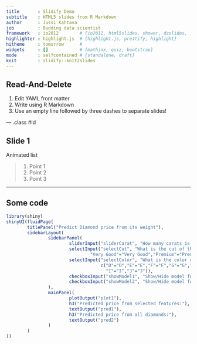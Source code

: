 ```yaml
---
title       : Slidify Demo      
subtitle    : HTML5 slides from R Markdown
author      : Jussi Kahtava
job         : Budding data scientist
framework   : io2012        # {io2012, html5slides, shower, dzslides, ...}
highlighter : highlight.js  # {highlight.js, prettify, highlight}
hitheme     : tomorrow      # 
widgets     : []            # {mathjax, quiz, bootstrap}
mode        : selfcontained # {standalone, draft}
knit        : slidify::knit2slides
---
```


## Read-And-Delete

1. Edit YAML front matter
2. Write using R Markdown
3. Use an empty line followed by three dashes to separate slides!

--- .class #id 

## Slide 1

Animated list

> 1. Point 1
> 2. Point 2
> 3. Point 3

---

## Some code

```r
library(shiny)
shinyUI(fluidPage(
        titlePanel("Predict Diamond price from its weight"),
        sidebarLayout(
                sidebarPanel(
                        sliderInput("sliderCarat", "How many carats is the diamond?", 0.2, 4.0, value = 0.8),
                        selectInput("selectCut", "What is the cut of the diamond?", c("Fair"="Fair","Good"="Good",
                                "Very Good"="Very Good","Premium"="Premium", "Ideal"="Ideal")),
                        selectInput("selectColor", "What is the color of the diamond?", 
                                    c("D"="D","E"="E","F"="F","G"="G","H"="H",
                                      "I"="I","J"="J")),
                        checkboxInput("showModel1", "Show/Hide model for selected features", value = TRUE),
                        checkboxInput("showModel2", "Show/Hide model for all diamonds", value = TRUE)
                ),
                mainPanel(
                        plotOutput("plot1"),
                        h3("Predicted price from selected features:"),
                        textOutput("pred1"),
                        h3("Predicted price from all diamonds:"),
                        textOutput("pred2")
                )
        )
))
```



